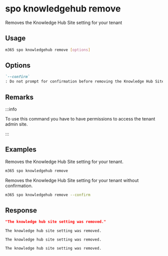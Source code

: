 
# spo knowledgehub remove

Removes the Knowledge Hub Site setting for your tenant

## Usage

```sh
m365 spo knowledgehub remove [options]
```

## Options

```md defintion-list
`--confirm`
: Do not prompt for confirmation before removing the Knowledge Hub Site setting for your tenant.
```

<Global />

## Remarks

:::info

To use this command you have to have permissions to access the tenant admin site.

:::

## Examples

Removes the Knowledge Hub Site setting for your tenant.

```sh
m365 spo knowledgehub remove
```

Removes the Knowledge Hub Site setting for your tenant without confirmation.

```sh
m365 spo knowledgehub remove --confirm
```

## Response

<Tabs>
  <TabItem value="JSON">

  ```json
  "The knowledge hub site setting was removed."
  ```

  </TabItem>
  <TabItem value="Text">

  ```text
  The knowledge hub site setting was removed.
  ```

  </TabItem>
  <TabItem value="CSV">

  ```csv
  The knowledge hub site setting was removed.
  ```

  </TabItem>
  <TabItem value="Markdown">

  ```md
  The knowledge hub site setting was removed.
  ```

  </TabItem>
</Tabs>

